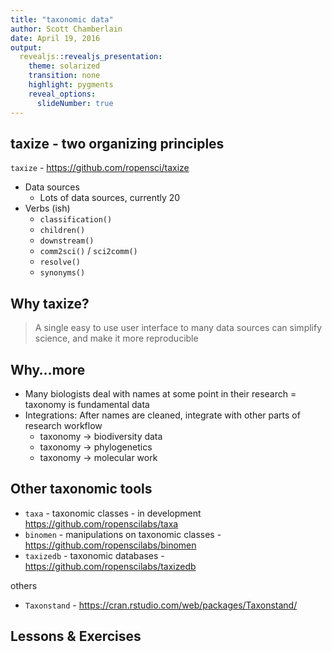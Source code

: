 ```yaml
---
title: "taxonomic data"
author: Scott Chamberlain
date: April 19, 2016
output: 
  revealjs::revealjs_presentation:
    theme: solarized
    transition: none
    highlight: pygments
    reveal_options:
      slideNumber: true
---
```


## taxize - two organizing principles

`taxize` - [https://github.com/ropensci/taxize](https://github.com/ropensci/taxize)

- Data sources
    - Lots of data sources, currently 20
- Verbs (ish)
    - `classification()`
    - `children()`
    - `downstream()`
    - `comm2sci()` / `sci2comm()`
    - `resolve()`
    - `synonyms()`

## Why taxize?

> A single easy to use user interface to many data sources can simplify science, and make it more reproducible

## Why...more

* Many biologists deal with names at some point in their research = taxonomy is fundamental data
* Integrations: After names are cleaned, integrate with other parts of research workflow
  * taxonomy -> biodiversity data
  * taxonomy -> phylogenetics
  * taxonomy -> molecular work

## Other taxonomic tools

* `taxa` - taxonomic classes - in development [https://github.com/ropenscilabs/taxa](https://github.com/ropenscilabs/taxa)
* `binomen` - manipulations on taxonomic classes - [https://github.com/ropenscilabs/binomen](https://github.com/ropenscilabs/binomen)
* `taxizedb` - taxonomic databases - [https://github.com/ropenscilabs/taxizedb](https://github.com/ropenscilabs/taxizedb)

others

* `Taxonstand` - [https://cran.rstudio.com/web/packages/Taxonstand/](https://cran.rstudio.com/web/packages/Taxonstand/)

## Lessons & Exercises

